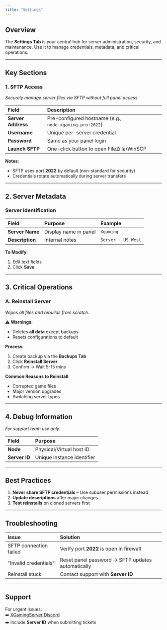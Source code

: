 ```yaml
---
title: "Settings"
---
```


## **Overview**

The **Settings Tab** is your central hub for server administration, security, and maintenance. Use it to manage credentials, metadata, and critical operations.

---

## **Key Sections**

### **1. SFTP Access**

_Securely manage server files via SFTP without full panel access._

| **Field**          | **Description**                                         |
| :----------------- | :------------------------------------------------------ |
| **Server Address** | Pre-configured hostname (e.g., `node.xgaming.pro:2022`) |
| **Username**       | Unique per-server credential                            |
| **Password**       | Same as your panel login                                |
| **Launch SFTP**    | One-click button to open FileZilla/WinSCP               |

**Notes**:

- SFTP uses port **2022** by default (non-standard for security)
- Credentials rotate automatically during server transfers

---

## **2. Server Metadata**

### **Server Identification**

| **Field**       | **Purpose**           | **Example**        |
| :-------------- | :-------------------- | :----------------- |
| **Server Name** | Display name in panel | `Xgaming`          |
| **Description** | Internal notes        | `Server - US West` |

**To Modify**:

1. Edit text fields
2. Click **Save**

---

## **3. Critical Operations**

### **A. Reinstall Server**

_Wipes all files and rebuilds from scratch._

⚠️ **Warnings**:

- Deletes **all data** except backups
- Resets configurations to default

**Process**:

1. Create backup via the **Backups Tab**
2. Click **Reinstall Server**
3. Confirm → Wait 5-15 mins

**Common Reasons to Reinstall**:

- Corrupted game files
- Major version upgrades
- Switching server types

---

## **4. Debug Information**

_For support team use only._

| **Field**     | **Purpose**                |
| :------------ | :------------------------- |
| **Node**      | Physical/Virtual host ID   |
| **Server ID** | Unique instance identifier |

---

## **Best Practices**

1. **Never share SFTP credentials** – Use subuser permissions instead
2. **Update descriptions** after major changes
3. **Test reinstalls** on cloned servers first

---

## **Troubleshooting**

| **Issue**              | **Solution**                                      |
| :--------------------- | :------------------------------------------------ |
| SFTP connection failed | Verify port **2022** is open in firewall          |
| "Invalid credentials"  | Reset panel password → SFTP updates automatically |
| Reinstall stuck        | Contact support with **Server ID**                |

---

## **Support**

For urgent issues:\
➡️ [XGamingServer Discord](https://discord.gg/Jx5KjXTsRS)\
➡️ Include **Server ID** when submitting tickets